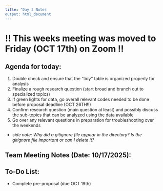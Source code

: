 ```yaml
---
title: "Day 2 Notes
output: html_document
---
```


# !! This weeks meeting was moved to Friday (OCT 17th) on Zoom !!

## Agenda for today:

1)  Double check and ensure that the "tidy" table is organized properly for analysis
2)  Finalize a rough research question (start broad and branch out to specialized topics)
3)  If green lights for data, go overall relevant codes needed to be done before proposal deadline (OCT 26TH!!)
4)  Confirm research question (main question at least) and possibly discuss the sub-topics that can be analyzed using the data available
5)  Go over any relevant questions in preparation for troubleshooting over the weekends

-   *side note: Why did a gitignore file appear in the directory? Is the gitignore file important or can I delete it?*

## Team Meeting Notes (Date: 10/17/2025):

## To-Do List:

-   Complete pre-proposal (due OCT 19th)
